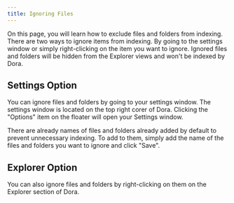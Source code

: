 ```yaml
---
title: Ignoring Files
---
```


On this page, you will learn how to exclude files and folders from indexing.
There are two ways to ignore items from indexing. By going to the settings window or simply right-clicking on the item you want to ignore.
Ignored files and folders will be hidden from the Explorer views and won't be indexed by Dora.

## Settings Option
You can ignore files and folders by going to your settings window.
The settings window is located on the top right corer of Dora.
Clicking the <Icon icon="flag" iconType="solid" />"Options" item on the floater will open your Settings window.

There are already names of files and folders already added by default to prevent unnecessary indexing.
To add to them, simply add the name of the files and folders you want to ignore and click "Save".

## Explorer Option
You can also ignore files and folders by right-clicking on them on the Explorer section of Dora.